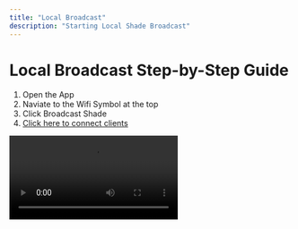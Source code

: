 ```yaml
---
title: "Local Broadcast"
description: "Starting Local Shade Broadcast"
---
```


# Local Broadcast Step-by-Step Guide

1) Open the App
2) Naviate to the Wifi Symbol at the top
3) Click Broadcast Shade
4) [Click here to connect clients](/studio/localbroadcast)

<video controls autoPlay>
  <source src="broadcastingwifi.mp4" type="video/mp4" />
  Your browser does not support the video tag.
</video>